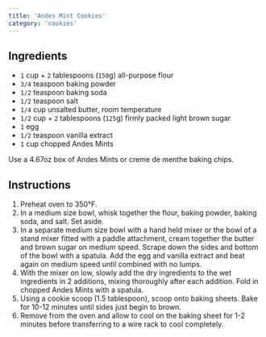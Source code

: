 ```yaml
---
title: 'Andes Mint Cookies'
category: 'cookies'
---
```


## Ingredients

- `1` cup + `2` tablespoons (`150`g) all-purpose flour
- `3/4` teaspoon baking powder
- `1/2` teaspoon baking soda
- `1/2` teaspoon salt
- `1/4` cup unsalted butter, room temperature
- `1/2` cup + `2` tablespoons (`125`g) firmly packed light brown sugar
- `1` egg
- `1/2` teaspoon vanilla extract
- `1` cup chopped Andes Mints

<Tip>
Use a 4.67oz box of Andes Mints or creme de menthe baking chips.
</Tip>

## Instructions

1. Preheat oven to 350°F.
2. In a medium size bowl, whisk together the flour, baking powder, baking soda, and salt. Set aside.
3. In a separate medium size bowl with a hand held mixer or the bowl of a stand mixer fitted with a paddle attachment, cream together the butter and brown sugar on medium speed. Scrape down the sides and bottom of the bowl with a spatula. Add the egg and vanilla extract and beat again on medium speed until combined with no lumps.
4. With the mixer on low, slowly add the dry ingredients to the wet ingredients in 2 additions, mixing thoroughly after each addition. Fold in chopped Andes Mints with a spatula.
5. Using a cookie scoop (1.5 tablespoon), scoop onto baking sheets. Bake for 10-12 minutes until sides just begin to brown.
6. Remove from the oven and allow to cool on the baking sheet for 1-2 minutes before transferring to a wire rack to cool completely.
